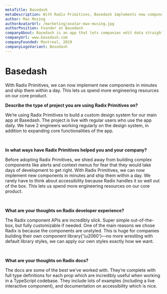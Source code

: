 ```yaml
---
metaTitle: Basedash
metaDescription: With Radix Primitives, Basedash implements new components in minutes, so they can spend more engineering resources on the core product.
author: Max Musing
authorAvatarUrl: /marketing/avatar-max-musing.jpg
authorPosition: Founder at Basedash
companyAbout: Basedash is an app that lets companies edit data straight from their production database with the ease of a spreadsheet.
companyUrl: www.basedash.com
companyFounded: Montreal, 2019
companyLogoVariant: Basedash
---
```


# Basedash

<HeroQuote>
	With Radix Primitives, we can now implement new components in minutes and ship
	them within a day. This lets us spend more engineering resources on our core
	product.
</HeroQuote>

**Describe the type of project you are using Radix Primitives on?**

We’re using Radix Primitives to build a custom design system for our main app at Basedash. The project is live with regular users who use the app daily. We have 2 engineers working regularly on the design system, in addition to expanding core functionalities of the app.

<br />

**In what ways have Radix Primitives helped you and your company?**

Before adopting Radix Primitives, we shied away from building complex components like alerts and context menus for fear that they would take days of development to get right. With Radix Primitives, we can now implement new components in minutes and ship them within a day. We rarely have to think about accessibility because Radix handles it so well out of the box. This lets us spend more engineering resources on our core product.

<br />

**What are your thoughts on Radix developer experience?**

The Radix component APIs are incredibly slick. Super simple out-of-the-box, but fully customizable if needed.
One of the main reasons we chose Radix is because the components are unstyled. This is huge for companies building their own component library{'\u2060'}—no more wrestling with default library styles, we can apply our own styles exactly how we want.

<br />

**What are your thoughts on Radix docs?**

The docs are some of the best we’ve worked with. They’re complete with full type definitions for each prop which are incredibly useful when working in a TypeScript codebase. They include lots of examples (including a live interactive component), and documentation on accessibility which is nice.
